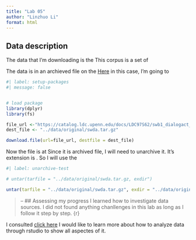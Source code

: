 ```yaml
---
title: "Lab 05"
author: "Linzhuo Li"
format: html
---
```


## Data description 
<!--
the nature of the data
the source of the data
the acquisition strategy that will be used
the format of the data
the license of the data
-->

The data that I'm downloading is the
This corpus is a set of 

The data is in an archieved file on the 
[Here]()
in this case, I'm going to 



```r
#| label: setup-packages
#| message: false


# load package
library(dplyr)
library(fs)
```


```r
file_url <-"https://catalog.ldc.upenn.edu/docs/LDC97S62/swb1_dialogact_annot.tar.gz"
dest_file <- "../data/original/swda.tar.gz"

download.file(url=file_url, destfile = dest_file)
```

Now the file is at 
Since it is archived file, I will need to unarchive it. It's extension is . So I will use the

```r
#| label: unarchive-test

# untar(tarfile = "../data/original/swda.tar.gz, exdir")

untar(tarfile = "../data/original/swda.tar.gz", exdir = "../data/original/swda")
```


>--
## Assessing my progress
I learned how to investigate data sources.
I did not found anything chanllenges in this lab as long as I follow it step by step.
{r} 

I consulted [click here](https://qtalr.github.io/qtalrkit/articles/recipe-5.html)
I would like to learn more about how to analyze data through rstudio to show all aspectes of it.



